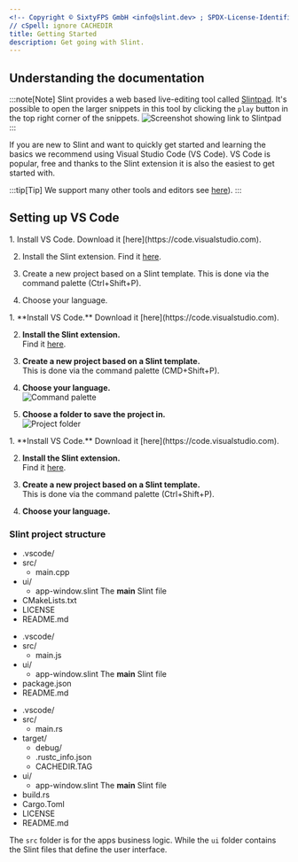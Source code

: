 ```yaml
---
<!-- Copyright © SixtyFPS GmbH <info@slint.dev> ; SPDX-License-Identifier: MIT -->
// cSpell: ignore CACHEDIR
title: Getting Started
description: Get going with Slint.
---
```



## Understanding the documentation

:::note[Note]
Slint provides a web based live-editing tool called [Slintpad](https://slintpad.com). It's 
possible to open the larger snippets in this tool by clicking the `play` button in the top right 
corner of the snippets.
![Screenshot showing link to Slintpad](../../../assets/getting-started/run-in-slintpad.webp)
:::

If you are new to Slint and want to quickly get started and learning the basics we recommend 
using Visual Studio Code (VS Code). VS Code is popular, free and thanks to the Slint extension 
it is also the easiest to get started with.

:::tip[Tip]
We support many other tools and editors see [here](https://slint.dev/get-started)).
:::


## Setting up VS Code


<Tabs syncKey="dev-platform">
<TabItem label="Windows" icon="seti:windows">
<Steps>
1. Install VS Code. 
Download it [here](https://code.visualstudio.com).

2. Install the Slint extension.
Find it [here](https://marketplace.visualstudio.com/items?itemName=Slint.slint).

3. Create a new project based on a Slint template.
This is done via the command palette (Ctrl+Shift+P).

4. Choose your language.

</Steps>
</TabItem>
<TabItem label="macOS" icon="apple">
<Steps>
1. **Install VS Code.**   
Download it [here](https://code.visualstudio.com).

2. **Install the Slint extension.**  
Find it [here](https://marketplace.visualstudio.com/items?itemName=Slint.slint).

3. **Create a new project based on a Slint template.**  
This is done via the command palette (CMD+Shift+P).

4. **Choose your language.**  
![Command palette](../../../assets/getting-started/macos-vscode-template-1.webp)

5. **Choose a folder to save the project in.**  
![Project folder](../../../assets/getting-started/macos-vscode-template-2.webp)

</Steps>
</TabItem>
<TabItem label="Linux" icon="linux">
<Steps>
1. **Install VS Code.**  
Download it [here](https://code.visualstudio.com).

2. **Install the Slint extension.**  
Find it [here](https://marketplace.visualstudio.com/items?itemName=Slint.slint).

3. **Create a new project based on a Slint template.**  
This is done via the command palette (Ctrl+Shift+P).

4. **Choose your language.**  
</Steps>
</TabItem>

</Tabs>


### Slint project structure


<Tabs syncKey="dev-language">
<TabItem label="C++">

<FileTree>

- .vscode/
- src/
  - main.cpp
- ui/
  - app-window.slint  The **main** Slint file
- CMakeLists.txt
- LICENSE
- README.md

</FileTree>

</TabItem>
<TabItem label="NodeJS">


<FileTree>

- .vscode/
- src/
  - main.js
- ui/
  - app-window.slint  The **main** Slint file
- package.json
- README.md

</FileTree>
</TabItem>
<TabItem label="Rust">

<FileTree>

- .vscode/
- src/
  - main.rs
- target/
  - debug/
  - .rustc_info.json
  - CACHEDIR.TAG
- ui/
  - app-window.slint  The **main** Slint file
- build.rs
- Cargo.Toml
- LICENSE
- README.md

</FileTree>

</TabItem>
</Tabs>

The `src` folder is for the apps business logic. While the `ui` folder contains the Slint files that define the user interface.
